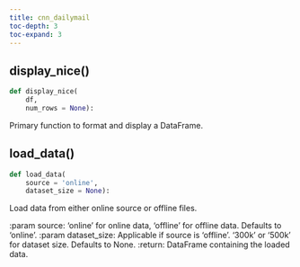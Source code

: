 ```yaml
---
title: cnn_dailymail
toc-depth: 3
toc-expand: 3
---
```


## display_nice[()]{.muted}

```python
def display_nice(
    df,
    num_rows = None):
```

Primary function to format and display a DataFrame.

## load_data[()]{.muted}

```python
def load_data(
    source = 'online',
    dataset_size = None):
```

Load data from either online source or offline files.

:param source: 'online' for online data, 'offline' for offline data. Defaults to 'online'. :param dataset_size: Applicable if source is 'offline'. '300k' or '500k' for dataset size. Defaults to None. :return: DataFrame containing the loaded data.
